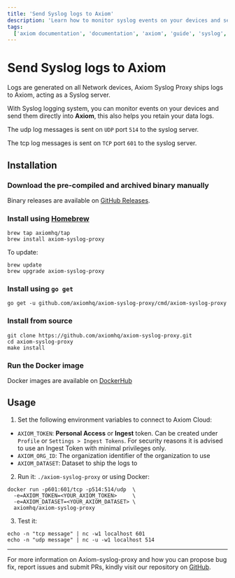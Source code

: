 ```yaml
---
title: 'Send Syslog logs to Axiom'
description: 'Learn how to monitor syslog events on your devices and send them directly into Axiom'
tags:
  ['axiom documentation', 'documentation', 'axiom', 'guide', 'syslog', 'syslog logs', 'tcp', 'udp', 'docker']
---
```


# Send Syslog logs to Axiom

Logs are generated on all Network devices, Axiom Syslog Proxy ships logs to Axiom, acting as a Syslog server.

With Syslog logging system, you can monitor events on your devices and send them directly into **Axiom**, this also helps you retain your data logs.

The udp log messages is sent on `UDP` port `514` to the syslog server.

The tcp log messages is sent on `TCP` port `601` to the syslog server.

## Installation

### Download the pre-compiled and archived binary manually

Binary releases are available on [GitHub Releases][2].

  [2]: https://github.com/axiomhq/axiom-syslog-proxy/releases/latest

### Install using [Homebrew](https://brew.sh)

```shell
brew tap axiomhq/tap
brew install axiom-syslog-proxy
```

To update:

```shell
brew update
brew upgrade axiom-syslog-proxy
```

### Install using `go get`

```shell
go get -u github.com/axiomhq/axiom-syslog-proxy/cmd/axiom-syslog-proxy
```

### Install from source

```shell
git clone https://github.com/axiomhq/axiom-syslog-proxy.git
cd axiom-syslog-proxy
make install
```

### Run the Docker image

Docker images are available on [DockerHub](https://hub.docker.com/r/axiomhq/axiom-syslog-proxy/tags)

## Usage

1. Set the following environment variables to connect to Axiom Cloud:

* `AXIOM_TOKEN`: **Personal Access** or **Ingest** token. Can be created under
  `Profile` or `Settings > Ingest Tokens`. For security reasons it is advised to
  use an Ingest Token with minimal privileges only.
* `AXIOM_ORG_ID`: The organization identifier of the organization to use
* `AXIOM_DATASET`: Dataset to ship the logs to

2. Run it: `./axiom-syslog-proxy` or using Docker:

```shell
docker run -p601:601/tcp -p514:514/udp  \
  -e=AXIOM_TOKEN=<YOUR_AXIOM_TOKEN>     \
  -e=AXIOM_DATASET=<YOUR_AXIOM_DATASET> \
  axiomhq/axiom-syslog-proxy
```

3. Test it:

```shell
echo -n "tcp message" | nc -w1 localhost 601
echo -n "udp message" | nc -u -w1 localhost 514
```

---

For more information on Axiom-syslog-proxy and how you can propose bug fix, report issues and submit PRs, kindly visit our repository on [GitHub](https://github.com/axiomhq/axiom-syslog-proxy).